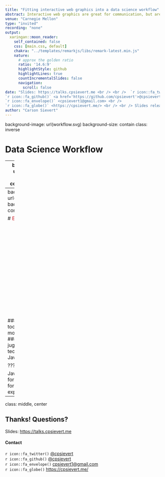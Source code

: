 ```yaml
---
title: "Fitting interactive web graphics into a data science workflow"
abstract: Interactive web graphics are great for communication, but are more difficult to leverage during the exploratory phase of a data science workflow. Even before the web, interactive graphics helped data analysts quickly gather insight from data, discover the unexpected, and develop better model diagnostics. Web technologies, however, are not designed to fit inside an exploratory data analysis workflow where rapid iteration between data manipulation, modeling, and visualization must occur. Fortunately, we are starting to see more and better bridges between statistical computing environments and web graphics that reduce the amount of friction involved when using interactive techniques to accomplish data analysis tasks (e.g., the R packages shiny, htmlwidgets, plotly, etc). This talk demonstrates the power these modern tools through a series of examples, identifies common sources of pain involved with using them, and discusses ways to reduce the pain.
venue: "Carnegie Mellon"
type: "invited"
recording: "none"
output:
  xaringan::moon_reader:
    self_contained: false
    css: [main.css, default]
    chakra: "../templates/remarkjs/libs/remark-latest.min.js"
    nature:
      # approx the golden ratio
      ratio: '14.6:9'
      highlightStyle: github
      highlightLines: true
      countIncrementalSlides: false
      navigation:
        scroll: false
date: "Slides: https://talks.cpsievert.me <br /> <br />  `r icon::fa_twitter()` <a href='https://twitter.com/cpsievert'>@cpsievert</a> <br />
`r icon::fa_github()` <a href='https://github.com/cpsievert'>@cpsievert</a> <br />
`r icon::fa_envelope()` <cpsievert1@gmail.com> <br />
`r icon::fa_globe()` <https://cpsievert.me/> <br /> <br /> Slides released under <a href='https://github.com/cpsievert/talks/blob/gh-pages/LICENSE'>Creative Commons</a>"
author: "Carson Sievert"
---
```

background-image: url(workflow.svg)
background-size: contain
class: inverse

# Data Science Workflow


---
background-image: url(workflow1.svg)
background-size: contain
class: inverse

# <font color="#cc1f29"> Expository vis </font>

<br />
<br />
<br />
<br />
<br />
<br />
<br />
<br />
<br />
<br />
<br />
<br />
<br />
<br />
<br />


### The web is the preferred medium for communicating results.

### Assuming you know _exactly_ what you want to visualize, many good JavaScript frameworks exist!

---
background-image: url(workflow2.svg)
background-size: contain
class: inverse

# <font color="#cc1f29"> Exploratory vis </font>

<br />
<br />
<br />
<br />
<br />
<br />
<br />
<br />
<br />
<br />
<br />
<br />
<br />
<br />
<br />

### JavaScript lacks tools for modeling/transformation
### Too often, analysts juggle several technolgies (R, Python, JavaScript)

???

JavaScript lacks tools for iteration (necessary for exploration/discovery!)


---
class: middle, center

## Thanks! Questions?

Slides: <https://talks.cpsievert.me> <br />

#### Contact

`r icon::fa_twitter()` <a href='https://twitter.com/cpsievert'>@cpsievert</a> <br />
`r icon::fa_github()` <a href='https://github.com/cpsievert'>@cpsievert</a> <br />
`r icon::fa_envelope()` <cpsievert1@gmail.com> <br />
`r icon::fa_globe()` <https://cpsievert.me/>

